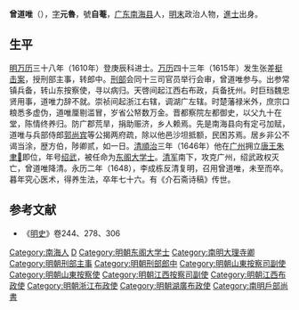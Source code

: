 '''曾道唯'''（{{bd|1573年||1648年|catIdx=Z曾}}），[[表字|字]]'''元魯'''，號'''自菴'''，[[广东|广东]][[南海县|南海县]]人，[[明末|明末]]政治人物，[[進士|進士]]出身。

== 生平 ==
[[明|明]][[万历|万历]]三十八年（1610年）登庚辰科进士。[[万历|万历]]四十三年（1615年）发生张差[[梃击案|梃击案]]，授刑部主事，转郎中。[[刑部|刑部]]会同十三司官员举行会审，曾道唯参与。出参常镇兵备，转山东按察使，寻以病归。天啓间起江西右布政，兵备抚州。时巨珰魏忠贤用事，道唯力辞不就。崇祯间起浙江右辖，调湖广左辖。时楚藩禄米外，庶宗口粮悉多虚伪，道唯厘剔滥冒，岁省公帑数万金。晋都察院左都御史，以父九十在堂，陈情终养归。防广郡荒旱，捐助赈济，乡人赖焉。先是南海县向有定弓加赋，道唯与兵部侍郎[[郭尚宾|郭尚宾]]等公揭两府疏，除以他邑沙坦抵额，民困苏焉。居乡非公不谒当涂，歴方伯，陟卿贰，如一日。[[清|清]][[順治|順治]]三年（1646年）他在[[广州|广州]]拥立[[唐王|唐王]][[朱聿𨮁|朱聿𨮁]]即位，年号[[绍武|绍武]]，被任命为[[东阁大学士|东阁大学士]]。[[清军|清军]]南下，攻克广州，绍武政权灭亡，曾道唯降清。永历二年（1648），李成栋反清复明，召用曾道唯，未至而卒。暮年究心医术，得养生法，卒年七十六。有《介石斋诗稿》传世。

==参考文献==
*《[[明史|明史]]》卷244、278、306

{{萬曆三十八年庚戌科殿試金榜}}

{{Authority control}}

{{DEFAULTSORT:Z曾}}
[[Category:南海人|Category:南海人]]
[[Category:曾姓|D]]
[[Category:明朝东阁大学士|Category:明朝东阁大学士]]
[[Category:南明大理寺卿|Category:南明大理寺卿]]
[[Category:明朝刑部主事|Category:明朝刑部主事]]
[[Category:明朝刑部郎中|Category:明朝刑部郎中]]
[[Category:明朝山東按察司副使|Category:明朝山東按察司副使]]
[[Category:明朝山東按察使|Category:明朝山東按察使]]
[[Category:明朝江西按察司副使|Category:明朝江西按察司副使]]
[[Category:明朝江西布政使|Category:明朝江西布政使]]
[[Category:明朝浙江布政使|Category:明朝浙江布政使]]
[[Category:明朝湖廣布政使|Category:明朝湖廣布政使]]
[[Category:南明戶部尚書|Category:南明戶部尚書]]